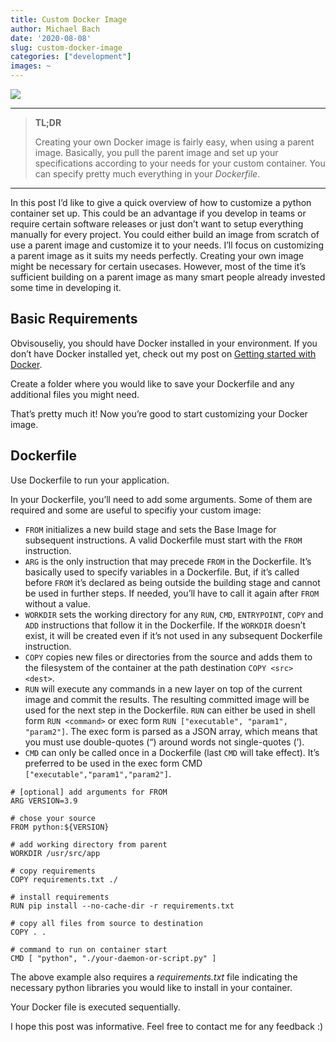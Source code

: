 ```yaml
---
title: Custom Docker Image
author: Michael Bach
date: '2020-08-08'
slug: custom-docker-image
categories: ["development"]
images: ~
---
```


![](/images/Docker_logo.png)

---------------------------------------

> **TL;DR**
>
> Creating your own Docker image is fairly easy, when using a parent image. Basically, you pull the parent image and set up your specifications according to your needs for your custom container. You can specify pretty much everything in your *Dockerfile*.

---------------------------------------

In this post I'd like to give a quick overview of how to customize a python container set up. This could be an advantage if you develop in teams or require certain software releases or just don't want to setup everything manually for every project. You could either build an image from scratch of use a parent image and customize it to your needs. I'll focus on customizing a parent image as it suits my needs perfectly. Creating your own image might be necessary for certain usecases. However, most of the time it's sufficient building on a parent image as many smart people already invested some time in developing it.

## Basic Requirements

Obvisouseliy, you should have Docker installed in your environment. If you don't have Docker installed yet, check out my post on [Getting started with Docker](https://mic-bac.netlify.app/posts/getting-started-with-docker/).

Create a folder where you would like to save your Dockerfile and any additional files you might need.

That's pretty much it! Now you're good to start customizing your Docker image.


## Dockerfile

Use Dockerfile to run your application.

In your Dockerfile, you'll need to add some arguments. Some of them are required and some are useful to specifiy your custom image:

- `FROM` initializes a new build stage and sets the Base Image for subsequent instructions. A valid Dockerfile must start with the `FROM` instruction.
- `ARG` is the only instruction that may precede `FROM` in the Dockerfile. It's basically used to specify variables in a Dockerfile. But, if it's called before `FROM` it's declared as being outside the building stage and cannot be used in further steps. If needed, you'll have to call it again after `FROM` without a value.
- `WORKDIR` sets the working directory for any `RUN`, `CMD`, `ENTRYPOINT`, `COPY` and `ADD` instructions that follow it in the Dockerfile. If the `WORKDIR` doesn't exist, it will be created even if it's not used in any subsequent Dockerfile instruction.
- `COPY` copies new files or directories from the source and adds them to the filesystem of the container at the path destination `COPY <src> <dest>`.
- `RUN` will execute any commands in a new layer on top of the current image and commit the results. The resulting committed image will be used for the next step in the Dockerfile. `RUN` can either be used in shell form `RUN <command>` or exec form `RUN ["executable", "param1", "param2"]`. The exec form is parsed as a JSON array, which means that you must use double-quotes (") around words not single-quotes (').
- `CMD` can only be called once in a Dockerfile (last `CMD` will take effect). It's preferred to be used in the exec form CMD `["executable","param1","param2"]`.



```
# [optional] add arguments for FROM
ARG VERSION=3.9

# chose your source
FROM python:${VERSION}

# add working directory from parent
WORKDIR /usr/src/app

# copy requirements
COPY requirements.txt ./

# install requirements
RUN pip install --no-cache-dir -r requirements.txt

# copy all files from source to destination
COPY . .

# command to run on container start
CMD [ "python", "./your-daemon-or-script.py" ]
```

The above example also requires a *requirements.txt* file indicating the necessary python libraries you would like to install in your container.

Your Docker file is executed sequentially. 


I hope this post was informative. Feel free to contact me for any feedback :)




